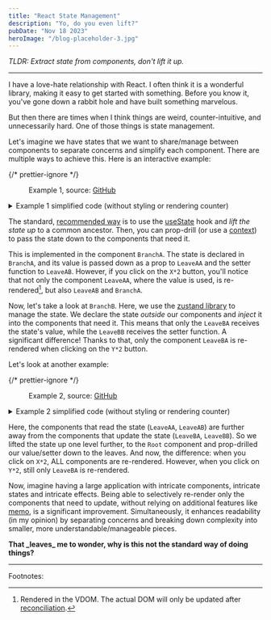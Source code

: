 ```yaml
---
title: "React State Management"
description: "Yo, do you even lift?"
pubDate: "Nov 18 2023"
heroImage: "/blog-placeholder-3.jpg"
---
```



_TLDR: Extract state from components, don't lift it up._

<hr />

I have a love-hate relationship with React.
I often think it is a wonderful library, making it easy to get started with something.
Before you know it, you've gone down a rabbit hole and have built something marvelous.

But then there are times when I think things are weird, counter-intuitive, and unnecessarily hard.
One of those things is state management.

Let's imagine we have states that we want to share/manage between components to separate concerns and simplify
each component. There are multiple ways to achieve this.
Here is an interactive example:

{/* prettier-ignore */}
<figure>
  <Example1 client:load />
  <figcaption className="text-center">
    Example 1, source:
    <a className="text-gray-800 text-opacity-50" href="https://github.com/raphael-arce/raphael-arce.github.io/tree/main/src/content/blog/react-state-management/components/example-1" target="_blank">GitHub</a>
  </figcaption>
</figure>

<details className="group collapse collapse-plus bg-gray-200 hover:bg-gray-300">
  {/* prettier-ignore */}
  <summary className="collapse-title font-medium">Example 1 simplified code (without styling or rendering counter)</summary>
  <div className="collapse-content mx-auto w-72 2xs:w-[20rem] xs:w-auto">
    <Example1Simplified />
  </div>
</details>

The standard, <a href="https://react.dev/learn/sharing-state-between-components" target="_blank"> recommended way</a> is
to use the <a href="https://react.dev/reference/react/useState" target="_blank"> useState</a>
hook and _lift the state up_ to a common ancestor. Then, you can prop-drill (or use a <a href="https://react.dev/reference/react/useContext" target="_blank"> context</a>)
to pass the state down to the components that need it.

This is implemented in the component <code className="bg-gray-200">BranchA</code>.
The state is declared in <code className="bg-gray-200">BranchA</code>, and its value is passed down
as a prop to <code className="bg-gray-200">LeaveAA</code> and the setter function
to <code className="bg-gray-200">LeaveAB</code>.
However, if you click on the <code className="bg-gray-200">X\*2</code> button, you'll notice that not only
the component <code className="bg-gray-200">LeaveAA</code>,
where the value is used, is re-rendered[^1],
but also <code className="bg-gray-200">LeaveAB</code> and <code className="bg-gray-200">BranchA</code>.

Now, let's take a look at <code className="bg-gray-200">BranchB</code>.
Here, we use the <a href="https://github.com/pmndrs/zustand" target="_blank">zustand library</a> to manage the state.
We declare the state _outside_ our components and _inject_ it into the components that need it.
This means that only the <code className="bg-gray-200">LeaveBA</code> receives the state's value,
while the <code className="bg-gray-200">LeaveBB</code> receives the setter function.
A significant difference! Thanks to that, only the component <code className="bg-gray-200">LeaveBA</code> is
re-rendered when clicking on the <code className="bg-gray-200">Y\*2</code> button.

Let's look at another example:

{/* prettier-ignore */}
<figure>
	<Example2 client:load />
	<figcaption className="text-center">
		Example 2, source:
		<a className="text-gray-800 text-opacity-50" href="https://github.com/raphael-arce/raphael-arce.github.io/tree/main/src/content/blog/react-state-management/components/example-2" target="_blank">GitHub</a>
	</figcaption>
</figure>

<details className="group collapse collapse-plus bg-gray-200 hover:bg-gray-300">
  {/* prettier-ignore */}
  <summary className="collapse-title font-medium">Example 2 simplified code (without styling or rendering counter)</summary>
  <div className="collapse-content mx-auto w-72 2xs:w-[20rem] xs:w-auto">
    <Example2Simplified />
  </div>
</details>

Here, the components that read the state
(<code className="bg-gray-200">LeaveAA</code>, <code className="bg-gray-200">LeaveAB</code>)
are further away from the components that update the state
(<code className="bg-gray-200">LeaveBA</code>, <code className="bg-gray-200">LeaveBB</code>).
So we lifted the state up one level further, to the <code className="bg-gray-200">Root</code> component and prop-drilled our
value/setter down to the leaves. And now, the difference: when you click on <code className="bg-gray-200">X\*2</code>,
ALL components are re-rendered. However, when you click on <code className="bg-gray-200">Y\*2</code>, still
only <code className="bg-gray-200">LeaveBA</code> is re-rendered.

Now, imagine having a large application with intricate components, intricate states and intricate effects.
Being able to selectively re-render only the components that need to update, without relying on additional features
like <a href="https://react.dev/reference/react/memo" target="_blank">memo</a>,
is a significant improvement. Simultaneously, it enhances readability (in my opinion) by separating concerns and
breaking down complexity into smaller, more understandable/manageable pieces.

<b>
  That _leaves_ me to wonder, why is this not the standard way of doing things?
</b>

<hr />

Footnotes:

[^1]: Rendered in the VDOM. The actual DOM will only be updated after <a href="https://legacy.reactjs.org/docs/reconciliation.html" target="_blank">reconciliation</a>.
